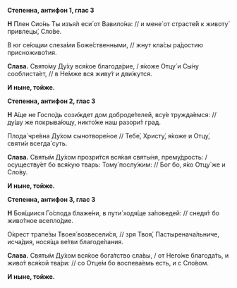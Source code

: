 **Степенна, антифон 1, глас 3**

**Н** Плен Сио́нь Ты изъя́л еси́ от Вавило́на: // и мене́ от страсте́й к животу́ привлецы́, Сло́ве.

В юг се́ющии слеза́ми Боже́ственными, // жнут кла́сы ра́достию присноживо́тия.

**Слава.** Свято́му Ду́ху вся́кое благода́рие, / я́коже Отцу́ и Сы́ну сооблиста́ет, // в Не́мже вся живу́т и дви́жутся.

**И ныне, тойже.**

**Степенна, антифон 2, глас 3**

**Н** А́ще не Госпо́дь сози́ждет дом доброде́телей, всу́е тружда́емся: // ду́шу же покрыва́ющу, никто́же наш разори́т град.

Плода́ чре́вна Ду́хом сынотворе́ное // Тебе́, Христу́, я́коже и Отцу́, святи́и всегда́ суть.

**Слава.** Святы́м Ду́хом прозри́тся вся́кая святы́ня, прему́дрость: / осуществу́ет бо вся́кую тварь: Тому́ послу́жим: // Бог бо, я́ко Отцу́ же и Сло́ву.

**И ныне, тойже.**

**Степенна, антифон 3, глас 3**

**Н** Боя́щиися Го́спода блаже́ни, в пути́ ходя́ще за́поведей: // снедя́т бо живо́тное всепло́дие.

О́крест трапе́зы Твоея́ возвесели́ся, // зря Твоя́, Пастыренача́льниче, исча́дия, нося́ща ве́тви благоде́лания.

**Слава.** Святы́м Ду́хом вся́кое бога́тство сла́вы, / от Него́же благода́ть, и живо́т вся́кой тва́ри: // со Отце́м бо воспева́емь есть, и с Сло́вом.

**И ныне, тойже.**
